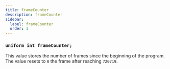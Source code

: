 ```yaml
---
title: frameCounter
description: frameCounter
sidebar:
  label: frameCounter
  order: 1
---
```


### `uniform int frameCounter;`

This value stores the number of frames since the beginning of the program. The value resets to `0` the frame after reaching `720719`.